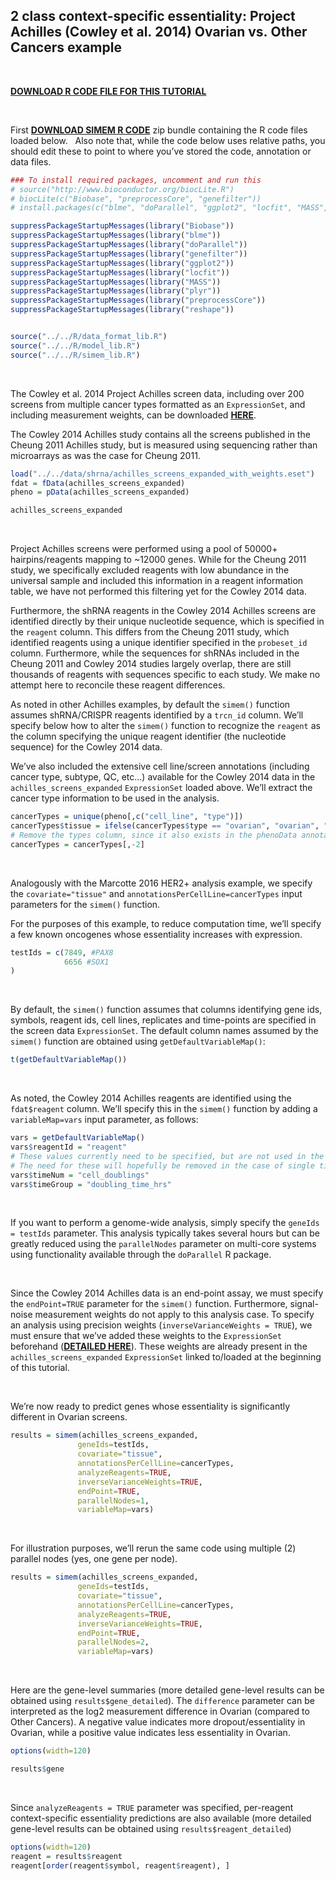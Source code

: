 2 class context-specific essentiality: Project Achilles (Cowley et al. 2014) Ovarian vs. Other Cancers example
-------------------------------------------------------------

&nbsp;

[__DOWNLOAD R CODE FILE FOR THIS TUTORIAL__](https://github.com/neellab/simem/blob/master/documentation/markdown/tutorial_R/cheung_achilles_continuous_expression_essentiality.R?raw=true)

&nbsp;

First [__DOWNLOAD SIMEM R CODE__](https://github.com/neellab/simem/blob/master/R/simem_code.zip?raw=true) zip bundle containing the R code files loaded below. 
&nbsp;
Also note that, while the code below uses relative paths, you should edit these to point to where you've stored the code, annotation or data files.

```r

### To install required packages, uncomment and run this
# source("http://www.bioconductor.org/biocLite.R")
# biocLite(c("Biobase", "preprocessCore", "genefilter"))
# install.packages(c("blme", "doParallel", "ggplot2", "locfit", "MASS", "plyr", "reshape"))

suppressPackageStartupMessages(library("Biobase"))
suppressPackageStartupMessages(library("blme"))
suppressPackageStartupMessages(library("doParallel"))
suppressPackageStartupMessages(library("genefilter"))
suppressPackageStartupMessages(library("ggplot2"))
suppressPackageStartupMessages(library("locfit"))
suppressPackageStartupMessages(library("MASS"))
suppressPackageStartupMessages(library("plyr"))
suppressPackageStartupMessages(library("preprocessCore"))
suppressPackageStartupMessages(library("reshape"))


source("../../R/data_format_lib.R")
source("../../R/model_lib.R")
source("../../R/simem_lib.R")
```
&nbsp;

<!---
achilles_screens_with_weights.eset ExpressionSet is stored on and linked to from Dropbox account, under /github/simem/data/shrna/
-->
The Cowley et al. 2014 Project Achilles screen data, including over 200 screens from multiple cancer types formatted as an `ExpressionSet`, and including measurement weights, can be downloaded [__HERE__](https://www.dropbox.com/s/l8v27e2ncpwk7ah/achilles_screens_expanded_with_weights.eset?dl=1).

The Cowley 2014 Achilles study contains all the screens published in the Cheung 2011 Achilles study, but is measured using sequencing rather than microarrays as was the case for Cheung 2011.

```r

load("../../data/shrna/achilles_screens_expanded_with_weights.eset")
fdat = fData(achilles_screens_expanded)
pheno = pData(achilles_screens_expanded)

achilles_screens_expanded
```
&nbsp;

Project Achilles screens were performed using a pool of 50000+ hairpins/reagents mapping to ~12000 genes. While for the Cheung 2011 study, we specifically excluded reagents with low abundance in the universal sample and included this information in a reagent information table, we have not performed this filtering yet for the Cowley 2014 data.

Furthermore, the shRNA reagents in the Cowley 2014 Achilles screens are identified directly by their unique nucleotide sequence, which is specified in the `reagent` column. This differs from the Cheung 2011 study, which identified reagents using a unique identifier specified in the `probeset_id` column. Furthermore, while the sequences for shRNAs included in the Cheung 2011 and Cowley 2014 studies largely overlap, there are still thousands of reagents with sequences specific to each study. We make no attempt here to reconcile these reagent differences.

As noted in other Achilles examples, by default the `simem()` function assumes shRNA/CRISPR reagents identified by a `trcn_id` column. We'll specify below how to alter the `simem()` function to recognize the `reagent` as the column specifying the unique reagent identifier (the nucleotide sequence) for the Cowley 2014 data.

We've also included the extensive cell line/screen annotations (including cancer type, subtype, QC, etc...) available for the Cowley 2014 data in the `achilles_screens_expanded` `ExpressionSet` loaded above. We'll extract the cancer type information to be used in the analysis.

```r

cancerTypes = unique(pheno[,c("cell_line", "type")])
cancerTypes$tissue = ifelse(cancerTypes$type == "ovarian", "ovarian", "other")
# Remove the types column, since it also exists in the phenoData annotations of the Achilles annotations
cancerTypes = cancerTypes[,-2]

```
&nbsp;

Analogously with the Marcotte 2016 HER2+ analysis example, we specify the `covariate="tissue"` and `annotationsPerCellLine=cancerTypes` input parameters for the `simem()` function.

For the purposes of this example, to reduce computation time, we'll specify a few known oncogenes whose essentiality increases with expression.

```r
testIds = c(7849, #PAX8
            6656 #SOX1
)
```
&nbsp;

By default, the `simem()` function assumes that columns identifying gene ids, symbols, reagent ids, cell lines, replicates and time-points are specified in the screen data `ExpressionSet`. The default column names assumed by the `simem()` function are obtained using `getDefaultVariableMap()`:

```r
t(getDefaultVariableMap())
```
&nbsp;

As noted, the Cowley 2014 Achilles reagents are identified using the `fdat$reagent` column. We'll specify this in the `simem()` function by adding a `variableMap=vars` input parameter, as follows:

```r

vars = getDefaultVariableMap()
vars$reagentId = "reagent"
# These values currently need to be specified, but are not used in the single time-point Achilles analysis
# The need for these will hopefully be removed in the case of single time-point analyses in a future update
vars$timeNum = "cell_doublings"
vars$timeGroup = "doubling_time_hrs"
```
&nbsp;

If you want to perform a genome-wide analysis, simply specify the `geneIds = testIds` parameter. This analysis typically takes several hours but can be greatly reduced using the `parallelNodes` parameter on multi-core systems using functionality available through the `doParallel` R package.

&nbsp;

Since the Cowley 2014 Achilles data is an end-point assay, we must specify the `endPoint=TRUE` parameter for the `simem()` function. Furthermore, signal-noise measurement weights do not apply to this analysis case. To specify an analysis using precision weights (`inverseVarianceWeights = TRUE`), we must ensure that we've added these weights to the `ExpressionSet` beforehand ([__DETAILED HERE__](https://neellab.github.io/simem/documentation/markdown/weights_precision.html)). These weights are already present in the `achilles_screens_expanded` `ExpressionSet` linked to/loaded at the beginning of this tutorial.

&nbsp;

We're now ready to predict genes whose essentiality is significantly different in Ovarian screens.

```r


results = simem(achilles_screens_expanded,
               geneIds=testIds,
               covariate="tissue",
               annotationsPerCellLine=cancerTypes, 
               analyzeReagents=TRUE,
               inverseVarianceWeights=TRUE,
               endPoint=TRUE,
               parallelNodes=1,
               variableMap=vars)
```
&nbsp;

For illustration purposes, we'll rerun the same code using multiple (2) parallel nodes (yes, one gene per node).

```r

results = simem(achilles_screens_expanded,
               geneIds=testIds,
               covariate="tissue",
               annotationsPerCellLine=cancerTypes, 
               analyzeReagents=TRUE,
               inverseVarianceWeights=TRUE,
               endPoint=TRUE,
               parallelNodes=2,
               variableMap=vars)
```
&nbsp;


Here are the gene-level summaries (more detailed gene-level results can be obtained using `results$gene_detailed`). The `difference` parameter can be interpreted as the log2 measurement difference in Ovarian (compared to Other Cancers). A negative value indicates more dropout/essentiality in Ovarian, while a positive value indicates less essentiality in Ovarian.

```r
options(width=120)

results$gene
```
&nbsp;

Since `analyzeReagents = TRUE` parameter was specified, per-reagent context-specific essentiality predictions are also available (more detailed gene-level results can be obtained using `results$reagent_detailed`)

```r
options(width=120)
reagent = results$reagent
reagent[order(reagent$symbol, reagent$reagent), ]
```
